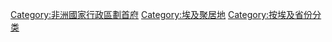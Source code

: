[[Category:非洲國家行政區劃首府|Category:非洲國家行政區劃首府]]
[[Category:埃及聚居地|Category:埃及聚居地]]
[[Category:按埃及省份分类|Category:按埃及省份分类]]